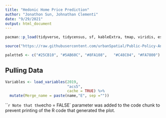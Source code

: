```yaml
---
title: "Hedonic Home Price Prediction"
author: "Jonathon Sun, Johnathan Clementi"
date: "9/29/2021"
output: html_document
---
```


```r
pacman::p_load(tidyverse, tidycensus, sf, kableExtra, tmap, viridis, esquisse, gridExtra, spdep, caret, ckanr, FNN, grid, gridExtra, ggcorplot)

source("https://raw.githubusercontent.com/urbanSpatial/Public-Policy-Analytics-Landing/master/functions.r")

palette5 <- c("#25CB10", "#5AB60C", "#8FA108",   "#C48C04", "#FA7800")
```

## Pulling Data

```r
Variables <- load_variables(2019,
                            "acs5",
                            cache = TRUE) %>%
  mutate(Merge_name = paste(name,"E", sep =""))
```


```r

Note that the `echo = FALSE` parameter was added to the code chunk to prevent printing of the R code that generated the plot.
